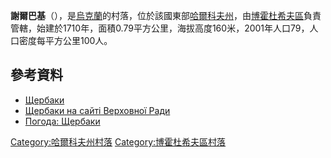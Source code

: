 {{coord|50|11|23|N|35|26|42|E|scale:30000_region:UA|display=title}}

'''謝爾巴基'''（{{lang-uk|Щербаки}}），是[[烏克蘭|烏克蘭]]的村落，位於該國東部[[哈爾科夫州|哈爾科夫州]]，由[[博霍杜希夫區|博霍杜希夫區]]負責管轄，始建於1710年，面積0.79平方公里，海拔高度160米，2001年人口79，人口密度每平方公里100人。

==參考資料==
* [http://gska2.rada.gov.ua/pls/z7502/A005?rdat1=09.01.2009&rf7571=32381 Щербаки]{{dead link|date=2018年4月 |bot=InternetArchiveBot |fix-attempted=yes }}
* [http://gska2.rada.gov.ua/pls/z7502/A005?rdat1=20.10.2003&rf7571=32381 Щербаки на сайті Верховної Ради]{{dead link|date=2018年4月 |bot=InternetArchiveBot |fix-attempted=yes }}
* [http://weather.in.ua/ua/har'kovskaja/29246 Погода: Щербаки]{{Wayback|url=http://weather.in.ua/ua/har'kovskaja/29246 |date=20160323034636 }}

{{DEFAULTSORT:Щербаки}}
[[Category:哈爾科夫州村落|Category:哈爾科夫州村落]]
[[Category:博霍杜希夫區村落|Category:博霍杜希夫區村落]]


{{Kharkiv-geo-stub}}